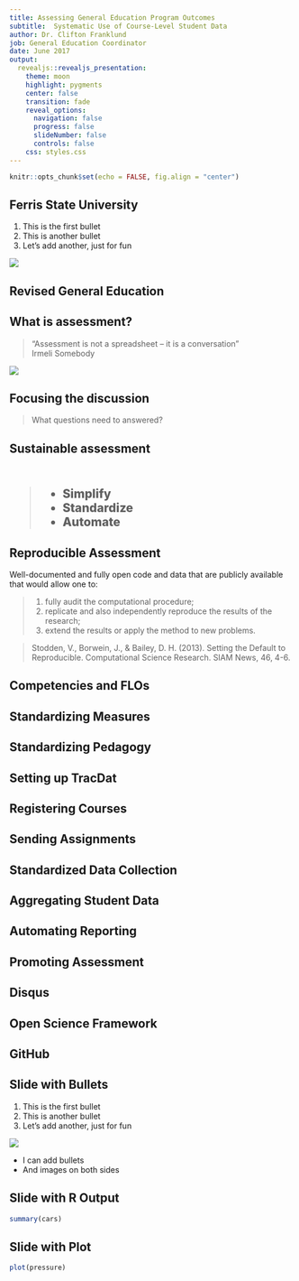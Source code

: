 ```yaml
---
title: Assessing General Education Program Outcomes
subtitle:  Systematic Use of Course-Level Student Data
author: Dr. Clifton Franklund
job: General Education Coordinator
date: June 2017
output:
  revealjs::revealjs_presentation:
    theme: moon
    highlight: pygments
    center: false
    transition: fade
    reveal_options:
      navigation: false
      progress: false
      slideNumber: false
      controls: false
    css: styles.css
---
```


```r
knitr::opts_chunk$set(echo = FALSE, fig.align = "center")
```

## Ferris State University
<div id="left">
1. This is the first bullet
1. This is another bullet
1. Let's add another, just for fun
</div>
<div id="right">
<section class = "plain">
![](images/clockbelltower.jpg) 
</section>

## Revised General Education

## What is assessment?
<blockquote>"Assessment is not a spreadsheet -- it is a conversation"<br />Irmeli Somebody</blockquote>
<section class = "plain">
![](images/GREEK_KEY.png)
</section>

## Focusing the discussion
> What questions need to answered?

## Sustainable assessment
<br  /> 
<div style="font-size: 1.5em; font-weight: 800;">
>- Simplify  
>- Standardize  
>- Automate  

</div>

## Reproducible Assessment

Well-documented and fully open code and data that are publicly available that would allow one to: 

>1. fully audit the computational procedure;  
>2. replicate and also independently reproduce the results of the research;  
>3. extend the results or apply the method to new problems.

> Stodden, V., Borwein, J., & Bailey, D. H. (2013). Setting the Default to Reproducible. Computational Science Research. SIAM News, 46, 4-6.

## Competencies and FLOs

## Standardizing Measures

## Standardizing Pedagogy

## Setting up TracDat

## Registering Courses

## Sending Assignments

## Standardized Data Collection

## Aggregating Student Data

## Automating Reporting

## Promoting Assessment

## Disqus

## Open Science Framework

## GitHub

## Slide with Bullets
<div id="left">
1. This is the first bullet
1. This is another bullet
1. Let's add another, just for fun
</div>
<div id="right">
![](images/logo.png)  

- I can add bullets  
- And images on both sides
</div>

## Slide with R Output

```r
summary(cars)
```

## Slide with Plot
<section class = "plain">
```r
plot(pressure)
```
</section>


